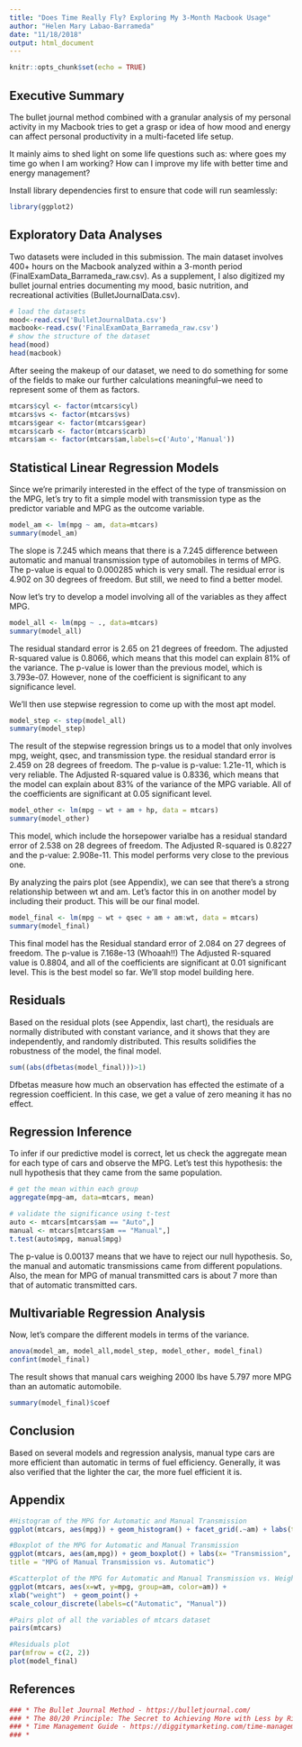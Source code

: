 ```yaml
---
title: "Does Time Really Fly? Exploring My 3-Month Macbook Usage"
author: "Helen Mary Labao-Barrameda"
date: "11/18/2018"
output: html_document
---
```



```r
knitr::opts_chunk$set(echo = TRUE)
```
\begin{center}by Helen Mary Labao-Barrameda\end{center}

## Executive Summary
The bullet journal method combined with a granular analysis of my personal activity in my Macbook tries to get a grasp or idea of how mood and energy can affect personal productivity in a multi-faceted life setup.

It mainly aims to shed light on some life questions such as: where goes my time go when I am working? How can I improve my life with better time and energy management? 


Install library dependencies first to ensure that code will run seamlessly:
```r
library(ggplot2)
```

## Exploratory Data Analyses
Two datasets were included in this submission. The main dataset involves 400+ hours on the Macbook analyzed within a 3-month period (FinalExamData_Barrameda_raw.csv). As a supplement, I also  digitized my bullet journal entries documenting my mood, basic nutrition, and recreational activities (BulletJournalData.csv). 

```r
# load the datasets
mood<-read.csv('BulletJournalData.csv')
macbook<-read.csv('FinalExamData_Barrameda_raw.csv')
# show the structure of the dataset
head(mood)
head(macbook)
```

After seeing the makeup of our dataset, we need to do something for some of the fields to make our further calculations meaningful--we need to represent some of them as factors.

```r
mtcars$cyl <- factor(mtcars$cyl)
mtcars$vs <- factor(mtcars$vs)
mtcars$gear <- factor(mtcars$gear)
mtcars$carb <- factor(mtcars$carb)
mtcars$am <- factor(mtcars$am,labels=c('Auto','Manual'))
```



## Statistical Linear Regression Models

Since we're primarily interested in the effect of the type of transmission on the MPG, let's try to fit a simple model with transmission type as the predictor variable and MPG as the outcome variable.
```r
model_am <- lm(mpg ~ am, data=mtcars)
summary(model_am)
```
The slope is 7.245 which means that there is a 7.245 difference between automatic and manual transmission type of automobiles in terms of MPG. The p-value is equal to 0.000285 which is very small. The residual error is 4.902 on 30 degrees of freedom. But still, we need to find a better model.

Now let's try to develop a model involving all of the variables as they affect MPG.

```r
model_all <- lm(mpg ~ ., data=mtcars)
summary(model_all)
```
The residual standard error is 2.65 on 21 degrees of freedom. The adjusted R-squared value is 0.8066, which means that this model can explain 81% of the variance. The p-value is lower than the previous model, which is 3.793e-07. However, none of the coefficient is significant to any significance level.

We'll then use stepwise regression to come up with the most apt model.

```r
model_step <- step(model_all)
summary(model_step)
```

The result of the stepwise regression brings us to a model that only involves mpg, weight, qsec, and transmission type. the residual standard error is 2.459 on 28 degrees of freedom. The p-value is p-value: 1.21e-11, which is very reliable. The Adjusted R-squared value is 0.8336, which means that the model can explain about 83% of the variance of the MPG variable. All of the coefficients are significant at 0.05 significant level.

```r
model_other <- lm(mpg ~ wt + am + hp, data = mtcars)
summary(model_other)
```

This model, which include the horsepower varialbe has a residual standard error of 2.538 on 28 degrees of freedom. 
The Adjusted R-squared is  0.8227 and the p-value: 2.908e-11. This model performs very close to the previous one. 

By analyzing the pairs plot (see Appendix), we can see that there's a strong relationship between wt and am. Let's factor this in on another model by including their product. This will be our final model.

```r
model_final <- lm(mpg ~ wt + qsec + am + am:wt, data = mtcars)
summary(model_final)
```
This final model has the Residual standard error of 2.084 on 27 degrees of freedom. The p-value is 7.168e-13 (Whoaah!!)
The Adjusted R-squared value is 0.8804, and all of the coefficients are significant at 0.01 significant level. This is the best model so far. We'll stop model building here.


## Residuals
Based on the residual plots (see Appendix, last chart), the residuals are normally distributed with constant variance, and it shows that they are independently, and randomly distributed. This results solidifies the robustness of the model, the final model.
```r

sum((abs(dfbetas(model_final)))>1)
```
Dfbetas measure how much an observation has effected the estimate of a regression coefficient. In this case, we get a value of zero meaning it has no effect.

## Regression Inference
To infer if our predictive model is correct, let us check the aggregate mean for each type of cars and observe the MPG. Let's test this hypothesis: the null hypothesis that they came from the same population.
```r
# get the mean within each group
aggregate(mpg~am, data=mtcars, mean)

# validate the significance using t-test
auto <- mtcars[mtcars$am == "Auto",]
manual <- mtcars[mtcars$am == "Manual",]
t.test(auto$mpg, manual$mpg)
```
The p-value is 0.00137 means that  we  have to reject our null hypothesis. So, the manual and automatic transmissions came from different populations. Also, the mean for MPG of manual transmitted cars is about 7 more than that of automatic transmitted cars.

## Multivariable Regression Analysis
Now, let's compare the different models in terms of the variance.
```r
anova(model_am, model_all,model_step, model_other, model_final)
confint(model_final)
```
The result shows that  manual cars weighing 2000 lbs have 5.797 more MPG than an automatic automobile.

```r

summary(model_final)$coef
```

## Conclusion
Based on several models and regression analysis, manual type cars are more efficient than automatic in terms of fuel efficiency. Generally, it was also verified that the lighter the car, the more fuel efficient it is.

## Appendix

```r
#Histogram of the MPG for Automatic and Manual Transmission
ggplot(mtcars, aes(mpg)) + geom_histogram() + facet_grid(.~am) + labs(title = "MPG of Manual Transmission vs. Automatic", x = "Miles per Gallon")

#Boxplot of the MPG for Automatic and Manual Transmission
ggplot(mtcars, aes(am,mpg)) + geom_boxplot() + labs(x= "Transmission", y = "MPG", 
title = "MPG of Manual Transmission vs. Automatic")

#Scatterplot of the MPG for Automatic and Manual Transmission vs. Weight
ggplot(mtcars, aes(x=wt, y=mpg, group=am, color=am)) + 
xlab("weight")  + geom_point() + 
scale_colour_discrete(labels=c("Automatic", "Manual"))   

#Pairs plot of all the variables of mtcars dataset
pairs(mtcars)

#Residuals plot
par(mfrow = c(2, 2))
plot(model_final)
```


## References
```r
### * The Bullet Journal Method - https://bulletjournal.com/
### * The 80/20 Principle: The Secret to Achieving More with Less by Richard Koch
### * Time Management Guide - https://diggitymarketing.com/time-management-guide/
### * 

  
```
